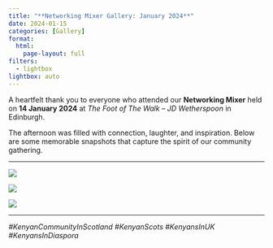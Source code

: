 ```yaml
---
title: "**Networking Mixer Gallery: January 2024**"
date: 2024-01-15
categories: [Gallery]
format:
  html:
    page-layout: full
filters:
  - lightbox
lightbox: auto
---
```



A heartfelt thank you to everyone who attended our **Networking Mixer** held on **14 January 2024** at *The Foot of The Walk – JD Wetherspoon* in Edinburgh.

The afternoon was filled with connection, laughter, and inspiration. Below are some memorable snapshots that capture the spirit of our community gathering.

---

::: {layout-ncol=3}

![](/gallery/images/networking-mixer-1.jpg){group="mixer" description="Attendees enjoying the afternoon together."}

![](/gallery/images/networking-mixer-2.jpg){group="mixer" description="Warm conversations and shared laughter."}

![](/gallery/images/networking-mixer-3.jpg){group="mixer" description="New friendships and fond memories."}

:::

---

*#KenyanCommunityInScotland #KenyanScots #KenyansInUK #KenyansInDiaspora*